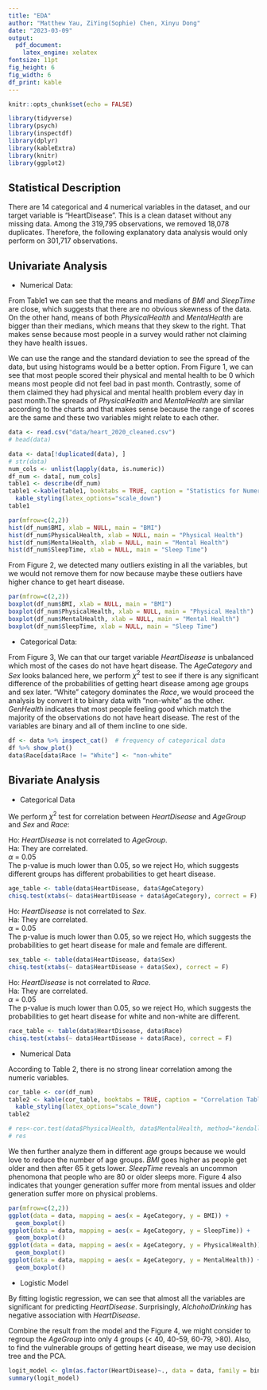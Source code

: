 ```yaml
---
title: "EDA"
author: "Matthew Yau, ZiYing(Sophie) Chen, Xinyu Dong"
date: "2023-03-09"
output:
  pdf_document:
    latex_engine: xelatex
fontsize: 11pt
fig_height: 6
fig_width: 6
df_print: kable
---
```


```r
knitr::opts_chunk$set(echo = FALSE)
```

```r
library(tidyverse)
library(psych)
library(inspectdf)
library(dplyr)
library(kableExtra)
library(knitr)
library(ggplot2)
```

## Statistical Description
There are 14 categorical and 4 numerical variables in the dataset, and our target variable is “HeartDisease”. This is a clean dataset without any missing data. Among the 319,795 observations, we removed 18,078 duplicates. Therefore, the following explanatory data analysis would only perform on 301,717 observations. 

## Univariate Analysis
- Numerical Data:  

From Table1 we can see that the means and medians of *BMI* and *SleepTime* are close, which suggests that there are no obvious skewness of the data. On the other hand, means of both *PhysicalHealth* and *MentalHealth* are bigger than their medians, which means that they skew to the right. That makes sense because most people in a survey would rather not claiming they have health issues. 

We can use the range and the standard deviation to see the spread of the data, but using histograms would be a better option. From Figure 1, we can see that most people scored their physical and mental health to be 0 which means most people did not feel bad in past month. Contrastly, some of them claimed they had physical and mental health problem every day in past month.The spreads of *PhysicalHealth* and *MentalHealth* are similar according to the charts and that makes sense because the range of scores are the same and these two variables might relate to each other.


```r
data <- read.csv("data/heart_2020_cleaned.csv")
# head(data)

data <- data[!duplicated(data), ]
# str(data)
num_cols <- unlist(lapply(data, is.numeric))
df_num <- data[, num_cols]
table1 <- describe(df_num) 
table1 <-kable(table1, booktabs = TRUE, caption = "Statistics for Numerical Variables") %>%
  kable_styling(latex_options="scale_down")
table1
```

```r
par(mfrow=c(2,2))
hist(df_num$BMI, xlab = NULL, main = "BMI")
hist(df_num$PhysicalHealth, xlab = NULL, main = "Physical Health")
hist(df_num$MentalHealth, xlab = NULL, main = "Mental Health")
hist(df_num$SleepTime, xlab = NULL, main = "Sleep Time")
```

From Figure 2, we detected many outliers existing in all the variables, but we would not remove them for now because maybe these outliers have higher chance to get heart disease.

```r
par(mfrow=c(2,2))
boxplot(df_num$BMI, xlab = NULL, main = "BMI")
boxplot(df_num$PhysicalHealth, xlab = NULL, main = "Physical Health")
boxplot(df_num$MentalHealth, xlab = NULL, main = "Mental Health")
boxplot(df_num$SleepTime, xlab = NULL, main = "Sleep Time")
```

- Categorical Data:  

From Figure 3, We can that our target variable *HeartDisease* is unbalanced which most of the cases do not have heart disease. The *AgeCategory* and *Sex* looks balanced here, we perform $\chi^2$ test to see if there is any significant difference of the probabilities of getting heart disease among age groups and sex later. "White" category dominates the *Race*, we would proceed the analysis by convert it to binary data with "non-white" as the other. *GenHealth* indicates that most people feeling good which match the majority of the observations do not have heart disease. The rest of the variables are binary and all of them incline to one side.

```r
df <- data %>% inspect_cat()  # frequency of categorical data
df %>% show_plot() 
data$Race[data$Race != "White"] <- "non-white"
```

## Bivariate Analysis

- Categorical Data

We perform $\chi^2$ test for correlation between *HeartDisease* and *AgeGroup* and *Sex* and *Race*:   

Ho: *HeartDisease* is not correlated to *AgeGroup*.  
Ha: They are correlated.  
$\alpha$ = 0.05  
The p-value is much lower than 0.05, so we reject Ho, which suggests different groups has different probabilities to get heart disease.

```r
age_table <- table(data$HeartDisease, data$AgeCategory)
chisq.test(xtabs(~ data$HeartDisease + data$AgeCategory), correct = F)
```

Ho: *HeartDisease* is not correlated to *Sex*.  
Ha: They are correlated.  
$\alpha$ = 0.05  
The p-value is much lower than 0.05, so we reject Ho, which suggests the probabilities to get heart disease for male and female are different.

```r
sex_table <- table(data$HeartDisease, data$Sex)
chisq.test(xtabs(~ data$HeartDisease + data$Sex), correct = F)
```

Ho: *HeartDisease* is not correlated to *Race*.  
Ha: They are correlated.  
$\alpha$ = 0.05  
The p-value is much lower than 0.05, so we reject Ho, which suggests the probabilities to get heart disease for white and non-white are different.

```r
race_table <- table(data$HeartDisease, data$Race)
chisq.test(xtabs(~ data$HeartDisease + data$Race), correct = F)
```

- Numerical Data

According to Table 2, there is no strong linear correlation among the numeric variables.
```r
cor_table <- cor(df_num) 
table2 <- kable(cor_table, booktabs = TRUE, caption = "Correlation Table") %>%
  kable_styling(latex_options="scale_down")
table2

# res<-cor.test(data$PhysicalHealth, data$MentalHealth, method="kendall")
# res
```

We then further analyze them in different age groups because we would love to reduce the number of age groups. *BMI* goes higher as people get older and then after 65 it gets lower. *SleepTime* reveals an uncommon phenomona that people who are 80 or older sleeps more. Figure 4 also indicates that younger generation suffer more from mental issues and older generation suffer more on physical problems.

```r
par(mfrow=c(2,2))
ggplot(data = data, mapping = aes(x = AgeCategory, y = BMI)) +
  geom_boxplot()
ggplot(data = data, mapping = aes(x = AgeCategory, y = SleepTime)) + 
  geom_boxplot()
ggplot(data = data, mapping = aes(x = AgeCategory, y = PhysicalHealth)) +
  geom_boxplot()
ggplot(data = data, mapping = aes(x = AgeCategory, y = MentalHealth)) +
  geom_boxplot()
```

- Logistic Model

By fitting logistic regression, we can see that almost all the variables are significant for predicting *HeartDisease*. Surprisingly, *AlchoholDrinking* has negative association with *HeartDisease*.

Combine the result from the model and the Figure 4, we might consider to regroup the *AgeGroup* into only 4 groups (< 40, 40-59, 60-79, >80). Also, to find the vulnerable groups of getting heart disease, we may use decision tree and the PCA.
```r
logit_model <- glm(as.factor(HeartDisease)~., data = data, family = binomial)
summary(logit_model)
```

